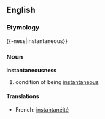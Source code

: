 ==English==

===Etymology===
{{-ness|instantaneous}}

===Noun===
'''instantaneousness'''

# condition of being [[instantaneous]]

====Translations====
{{top}}
*French: [[instantanéité]] {{f}}
{{bottom}}
